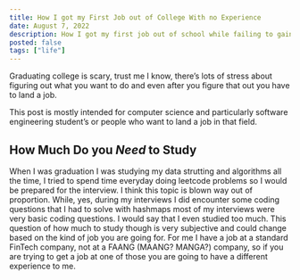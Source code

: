 ```yaml
---
title: How I got my First Job out of College With no Experience
date: August 7, 2022
description: How I got my first job out of school while failing to gain  other professional experience through internships
posted: false
tags: ["life"]
---
```


Graduating college is scary, trust me I know, there’s lots of stress about figuring out what you want to do and even after you figure that out you have to land a job.

This post is mostly intended for computer science and particularly software engineering student’s or people who want to land a job in that field.

## How Much Do you _Need_ to Study

When I was graduation I was studying my data strutting and algorithms all the time, I tried to spend time everyday doing leetcode problems so I would be prepared for the interview. I think this topic is blown way out of proportion. While, yes, during my interviews I did encounter some coding questions that I had to solve with hashmaps most of my interviews were very basic coding questions. I would say that I even studied too much. This question of how much to study though is very subjective and could change based on the kind of job you are going for. For me I have a job at a standard FinTech company, not at a FAANG (MAANG? MANGA?) company, so if you are trying to get a job at one of those you are going to have a different experience to me.
